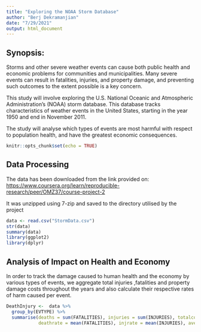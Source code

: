 ```yaml
---
title: "Exploring the NOAA Storm Database"
author: "Berj Dekramanjian"
date: "7/29/2021"
output: html_document
---
```


## Synopsis:

Storms and other severe weather events can cause both public health and economic problems for communities and municipalities. Many severe events can result in fatalities, injuries, and property damage, and preventing such outcomes to the extent possible is a key concern.


This study will involve exploring the U.S. National Oceanic and Atmospheric Administration's (NOAA) storm database. This database tracks characteristics of  weather events in the United States, starting in the year 1950 and end in November 2011.

The study will analyse which types of events  are most harmful with respect to population health, and have the greatest economic consequences.

```r
knitr::opts_chunk$set(echo = TRUE)
```

## Data Processing 

The data has been downloaded from the link provided on: <https://www.coursera.org/learn/reproducible-research/peer/OMZ37/course-project-2>

It was unzipped using 7-zip and saved to the directory utilised by the project

```r
data <- read.csv("StormData.csv")
str(data)
summary(data)
library(ggplot2)
library(dplyr)
```

## Analysis of Impact on Health and Economy

In order to track the damage caused to human health and the economy by various types of events, we aggregate total injuries ,fatalities and property damage costs throughout the years and also calculate their respective rates of harm caused per event.
```r
DeathInjury <-  data %>%
  group_by(EVTYPE) %>%
  summarise(deaths = sum(FATALITIES), injuries = sum(INJURIES), totalcost = sum(PROPDMG),  
            deathrate = mean(FATALITIES), injrate = mean(INJURIES), averagecost = mean(PROPDMG))

```




